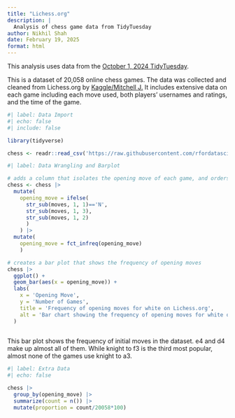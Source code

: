 ```yaml
---
title: "Lichess.org"
description: |
  Analysis of chess game data from TidyTuesday
author: Nikhil Shah
date: February 19, 2025
format: html
---
```


This analysis uses data from the [October 1, 2024 TidyTuesday](https://github.com/rfordatascience/tidytuesday/tree/main/data/2024/2024-10-01).

This is a dataset of 20,058 online chess games. The data was collected and cleaned from Lichess.org by [Kaggle/Mitchell J.](https://www.kaggle.com/datasets/datasnaek/chess/data) It includes extensive data on each game including each move used, both players' usernames and ratings, and the time of the game.

```r
#| label: Data Import
#| echo: false
#| include: false

library(tidyverse)

chess <- readr::read_csv('https://raw.githubusercontent.com/rfordatascience/tidytuesday/main/data/2024/2024-10-01/chess.csv')
```

```r
#| label: Data Wrangling and Barplot

# adds a column that isolates the opening move of each game, and orders it by how common each move is
chess <- chess |>
  mutate(
    opening_move = ifelse(
      str_sub(moves, 1, 1)=='N', 
      str_sub(moves, 1, 3), 
      str_sub(moves, 1, 2)
      )
    ) |>
  mutate(
    opening_move = fct_infreq(opening_move)
    )

# creates a bar plot that shows the frequency of opening moves
chess |>
  ggplot() +
  geom_bar(aes(x = opening_move)) +
  labs(
    x = 'Opening Move',
    y = 'Number of Games',
    title = 'Frequency of opening moves for white on Lichess.org',
    alt = 'Bar chart showing the frequency of opening moves for white on Lichess.org, ordered by frequency. e4, d4, Nf3, c4 are the highest, the rest are largely negligible.'
  )
  
```

This bar plot shows the frequency of initial moves in the dataset. e4 and d4 make up almost all of them. While knight to f3 is the third most popular, almost none of the games use knight to a3.

```r
#| label: Extra Data
#| echo: false

chess |>
  group_by(opening_move) |>
  summarize(count = n()) |>
  mutate(proportion = count/20058*100)
```
